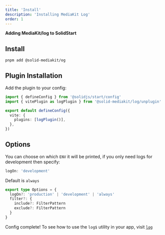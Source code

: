 ```yaml
---
title: 'Install'
description: 'Installing MediaKit Log'
order: 1
---
```


**Adding MediaKit/log to SolidStart**

## Install

```sh
pnpm add @solid-mediakit/og
```

## Plugin Installation

Add the plugin to your config:

```ts
import { defineConfig } from '@solidjs/start/config'
import { vitePlugin as logPlugin } from '@solid-mediakit/log/unplugin'

export default defineConfig({
  vite: {
    plugins: [logPlugin()],
  },
})
```

## Options

You can choose on which `ENV` it will be printed, if you only need logs for development then specify:

```ts
logOn: 'development'
```

Default is `always`

```ts
export type Options = {
  logOn?: 'production' | 'development' | 'always'
  filter?: {
    include?: FilterPattern
    exclude?: FilterPattern
  }
}
```

Config complete! To see how to use the `log$` utility in your app, visit [`log`](../log)

